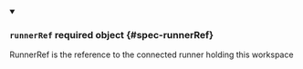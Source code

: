 


<details className="config-field" data-expandable="true" open>
<summary>

### `runnerRef` <span className="config-field-required" data-required="false">required</span> <span className="config-field-type">object</span> <span className="config-field-default"></span> <span className="config-field-enum"></span> {#spec-runnerRef}

RunnerRef is the reference to the connected runner holding
this workspace

</summary>

<PartialRunnerRefreference />


</details>
